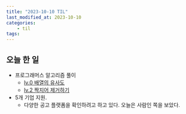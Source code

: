 ```yaml
---
title: "2023-10-10 TIL"
last_modified_at: 2023-10-10
categories:
    - til
tags:
---
```


## 오늘 한 일
-   프로그래머스 알고리즘 풀이
    -   [lv.0 배열의 유사도](https://makepin2r.github.io/algorithm-programmers/120903/)
    -   [lv.2 짝지어 제거하기](https://makepin2r.github.io/algorithm-programmers/12973/)
-   5개 기업 지원.
    - 다양한 공고 플랫폼을 확인하려고 하고 있다. 오늘은 사람인 쪽을 보았다.